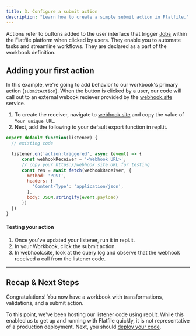 ```yaml
---
title: 3. Configure a submit action
description: "Learn how to create a simple submit action in Flatfile."
---
```


Actions refer to buttons added to the user interface that trigger <Tooltip tip="Learn about Jobs">[Jobs](../concepts/jobs)</Tooltip> within the Flatfile platform when clicked by users. They enable you to automate tasks and streamline workflows. They are declared as a part of the workbook definition.

## Adding your first action

In this example, we're going to add behavior to our workbook's primary action (`submitAction`). When the button is clicked by a user, our code will call out to an external webook reciever provided by the [webhook.site](https://webhook.site) service.

1. To create the receiver, navigate to [webhook.site](https://webhook.site) and copy the value of `Your unique URL`.
2. Next, add the following to your default export function in repl.it.

```js index.js
export default function(listener) {
  // existing code

  listener.on('action:triggered', async (event) => {
      const webhookReceiver = '<Webhook URL>';  
      // copy your https://webhook.site URL for testing
      const res = await fetch(webhookReceiver, {
        method: 'POST',
        headers: {
          'Content-Type': 'application/json',
        },
        body: JSON.stringify(event.payload)
      })
  })
}
```

#### Testing your action

1. Once you've updated your listener, run it in repl.it.
2. In your Workbook, click the submit action.
3. In webhook.site, look at the query log and observe that the webhook received a call from the listener code.


---

## Recap & Next Steps
Congratulations! You now have a workbook with transformations, validations, and a submit action.

To this point, we've been hosting our listener code using repl.it. While this enabled us to get up and running with Flatfile quickly, it is not representative of a production deployment. Next, you should [deploy your code](../developer-tools/deploying).
